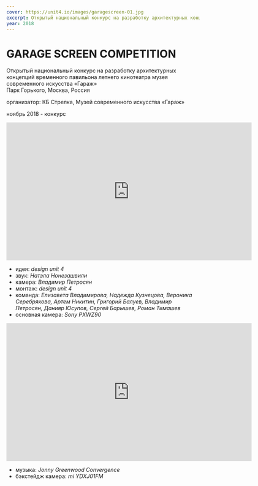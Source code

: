 ```yaml
---
cover: https://unit4.io/images/garagescreen-01.jpg
excerpt: Открытый национальный конкурс на разработку архитектурных концепций временного павильона летнего кинотеатра музея современного искусства «Гараж»
year: 2018
---
```


# GARAGE SCREEN COMPETITION

Открытый национальный конкурс на разработку архитектурных концепций временного павильона летнего
кинотеатра музея современного искусства «Гараж»<br/>
Парк Горького, Москва, Россия

организатор: КБ Стрелка, Музей современного искусства «Гараж»

ноябрь 2018 - конкурс


<iframe src="https://player.vimeo.com/video/299900344" width="640" height="360" frameborder="0" webkitallowfullscreen mozallowfullscreen allowfullscreen></iframe>

- идея: _design unit 4_
- звук: _Натэла Нонезашвили_
- камера: _Владимир Петросян_
- монтаж: _design unit 4_
- команда: _Елизавета Владимирова, Надежда Кузнецова, Вероника Серебрякова, Артем Никитин, Григорий Балуев, Владимир Петросян, Данияр Юсупов, Сергей Барышев, Роман Тимашев_
- основная камера: _Sony PXWZ90_

<iframe src="https://player.vimeo.com/video/299973652" width="640" height="360" frameborder="0" webkitallowfullscreen mozallowfullscreen allowfullscreen></iframe>

- музыка: _Jonny Greenwood Convergence_
- бэкстейдж камера: _mi YDXJ01FM_

